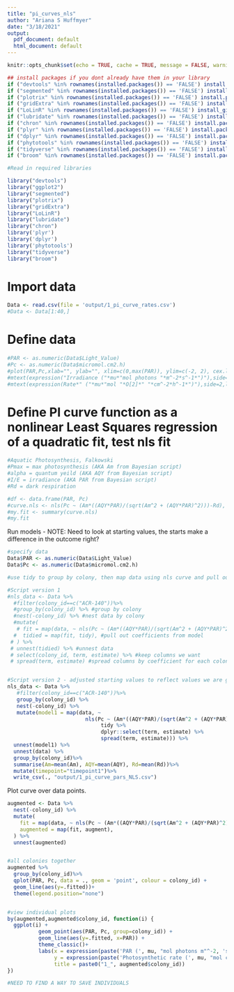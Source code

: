 ```yaml
---
title: "pi_curves_nls"
author: "Ariana S Huffmyer"
date: "3/18/2021"
output:
  pdf_document: default
  html_document: default
---
```


```r
knitr::opts_chunk$set(echo = TRUE, cache = TRUE, message = FALSE, warning = FALSE)
```

```r
## install packages if you dont already have them in your library
if ("devtools" %in% rownames(installed.packages()) == 'FALSE') install.packages('devtools') 
if ("segmented" %in% rownames(installed.packages()) == 'FALSE') install.packages('segmented') 
if ("plotrix" %in% rownames(installed.packages()) == 'FALSE') install.packages('plotrix') 
if ("gridExtra" %in% rownames(installed.packages()) == 'FALSE') install.packages('gridExtra') 
if ("LoLinR" %in% rownames(installed.packages()) == 'FALSE') install_github('colin-olito/LoLinR') 
if ("lubridate" %in% rownames(installed.packages()) == 'FALSE') install.packages('lubridate') 
if ("chron" %in% rownames(installed.packages()) == 'FALSE') install.packages('chron') 
if ("plyr" %in% rownames(installed.packages()) == 'FALSE') install.packages('plyr') 
if ("dplyr" %in% rownames(installed.packages()) == 'FALSE') install.packages('dplyr') 
if ("phytotools" %in% rownames(installed.packages()) == 'FALSE') install.packages('phytotools') 
if ("tidyverse" %in% rownames(installed.packages()) == 'FALSE') install.packages('tidyverse') 
if ("broom" %in% rownames(installed.packages()) == 'FALSE') install.packages('broom') 

#Read in required libraries

library("devtools")
library("ggplot2")
library("segmented")
library("plotrix")
library("gridExtra")
library("LoLinR")
library("lubridate")
library("chron")
library('plyr')
library('dplyr')
library('phytotools')
library("tidyverse")
library("broom")
```

# Import data
```r
Data <- read.csv(file = 'output/1_pi_curve_rates.csv')
#Data <- Data[1:40,]
```


# Define data  

```r
#PAR <- as.numeric(Data$Light_Value)
#Pc <- as.numeric(Data$micromol.cm2.h)
#plot(PAR,Pc,xlab="", ylab="", xlim=c(0,max(PAR)), ylim=c(-2, 2), cex.lab=0.8,cex.axis=0.8,cex=1, main="", adj = 0.05) #set plot info
#mtext(expression("Irradiance ("*mu*"mol photons "*m^-2*s^-1*")"),side=1,line=3.3,cex=1) #add labels
#mtext(expression(Rate*" ("*mu*"mol "*O[2]*" "*cm^-2*h^-1*")"),side=2,line=2,cex=1) #add labels
```

# Define PI curve function as a nonlinear Least Squares regression of a quadratic fit, test nls fit

```r
#Aquatic Photosynthesis, Falkowski 
#Pmax = max photosynthesis (AKA Am from Bayesian script)
#alpha = quantum yeild (AKA AQY from Bayesian script)
#I/E = irradiance (AKA PAR from Bayesian script)
#Rd = dark respiration 

#df <- data.frame(PAR, Pc)
#curve.nls <- nls(Pc ~ (Am*((AQY*PAR)/(sqrt(Am^2 + (AQY*PAR)^2)))-Rd), data=df, start=list(Am=1, AQY=0.05, Rd=.2))
#my.fit <- summary(curve.nls)
#my.fit
```

Run models - NOTE: Need to look at starting values, the starts make a difference in the outcome right? 
```r
#specify data
Data$PAR <- as.numeric(Data$Light_Value)
Data$Pc <- as.numeric(Data$micromol.cm2.h)

#use tidy to group by colony, then map data using nls curve and pull out coeffients to generate a new data frame

#Script version 1
#nls_data <- Data %>% 
  #filter(colony_id==c("ACR-140"))%>%
  #group_by(colony_id) %>% #group by colony
  #nest(-colony_id) %>% #nest data by colony
  #mutate(
   # fit = map(data, ~ nls(Pc ~ (Am*((AQY*PAR)/(sqrt(Am^2 + (AQY*PAR)^2)))-Rd), data=.)), #fit nls curve
  #  tidied = map(fit, tidy), #pull out coefficients from model
 # ) %>% 
 # unnest(tidied) %>% #unnest data
 # select(colony_id, term, estimate) %>% #keep columns we want
 # spread(term, estimate) #spread columns by coefficient for each colony


#Script version 2 - adjusted starting values to reflect values we are getting from models on single colony (when filtering)
nls_data <- Data %>% 
   #filter(colony_id==c("ACR-140"))%>%
   group_by(colony_id) %>%
   nest(-colony_id) %>%
   mutate(model1 = map(data, ~ 
                         nls(Pc ~ (Am*((AQY*PAR)/(sqrt(Am^2 + (AQY*PAR)^2)))-Rd), data=., start=list(Am=0.7,  AQY=0.001, Rd=.4)) %>%
                              tidy %>%
                              dplyr::select(term, estimate) %>% 
                              spread(term, estimate))) %>%
  unnest(model1) %>%
  unnest(data) %>%
  group_by(colony_id)%>%
  summarise(Am=mean(Am), AQY=mean(AQY), Rd=mean(Rd))%>%
  mutate(timepoint="timepoint1")%>%
  write_csv(., "output/1_pi_curve_pars_NLS.csv")

```

Plot curve over data points.  
```r
augmented <- Data %>% 
  nest(-colony_id) %>% 
  mutate(
    fit = map(data, ~ nls(Pc ~ (Am*((AQY*PAR)/(sqrt(Am^2 + (AQY*PAR)^2)))-Rd), data=., start=list(Am=0.7,  AQY=0.001, Rd=.4))),
    augmented = map(fit, augment),
  ) %>% 
  unnest(augmented)


#all colonies together
augmented %>%
  group_by(colony_id)%>%
  qplot(PAR, Pc, data = ., geom = 'point', colour = colony_id) +
  geom_line(aes(y=.fitted))+
  theme(legend.position="none")


#view individual plots
by(augmented,augmented$colony_id, function(i) {
  ggplot(i) +
          geom_point(aes(PAR, Pc, group=colony_id)) + 
          geom_line(aes(y=.fitted, x=PAR)) + 
          theme_classic()+
          labs(x = expression(paste('PAR (', mu, "mol photons m"^-2, 's'^-1,")")),
               y = expression(paste('Photosynthetic rate (', mu, "mol cm"^-2, 'h'^-1,")")),
               title = paste0("1_", augmented$colony_id))
})

#NEED TO FIND A WAY TO SAVE INDIVIDUALS 
```










